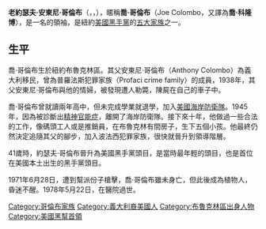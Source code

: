 {{Infobox criminal
| name = 約瑟夫·哥倫布<br />Joseph Colombo
| image = Josephcolombo.jpg
| caption = 1970年3月6日的哥倫布
| birth_name = 約瑟夫·安東尼·哥倫布<br />Joseph Anthony Colombo
| birth_date = {{Birth date|1923|06|16|mf=y}}
| birth_place = [[美國|美國]][[紐約州|紐約州]][[紐約市|紐約市]]
| death_date = {{Death date and age|1978|5|22|1923|06|16|mf=y}}
| allegiance = {{link-en|哥倫布犯罪家族|Colombo crime family}}<br/>{{link-en|意大利裔美國人民權聯盟|Italian-American Civil Rights League}}
| death_cause= 心搏停止
| resting_place = [[皇后區|皇后區]]{{link-en|聖約翰墓地 (皇后區)|St. John Cemetery (Queens)|聖約翰墓地}}
| occupation = {{link-en|老闆 (犯罪)|Boss (crime)|犯罪老大}}
| death_place = 美國紐約州[[紐堡市_(紐約州)|紐堡市]]
| conviction = [[藐視法庭|藐視]]
| spouse = {{marriage|Lucille Faiello|1944}}
| children = 5名
| penalty = 30日監禁
}}
'''老約瑟夫·安東尼·哥倫布'''（{{lang-en|Joseph Anthony Colombo, Sr.}}，{{IPA-it|koˈlombo|lang}}，{{bd|1923年|6月16日|1978年|5月22日|catIdx=Colombo, Joseph}}），暱稱'''喬·哥倫布'''（Joe Colombo，又譯為'''喬·科隆博'''），是一名{{link-en|哥倫布犯罪家族|Colombo crime family}}的領袖，是紐約[[美國黑手黨|美國黑手黨]]的[[五大家族|五大家族]]之一。

==生平==
喬·哥倫布生於紐約布魯克林區。其父安東尼·哥倫布（Anthony Colombo）為義大利移民，曾為普羅法斯犯罪家族（Profaci crime family）的成員，1938年，其父安東尼·哥倫布與他的情婦，被發現遭人勒斃，陳屍在自己的車子中。

喬·哥倫布曾就讀兩年高中，但未完成學業就退學，加入[[美國海岸防衛隊|美國海岸防衛隊]]。1945年，因為被診斷出[[精神官能症|精神官能症]]，離開了海岸防衛隊。接下來十年，他做過一些合法的工作，像碼頭工人或是推銷員，在布魯克林有間房子，生下五個小孩。他最終仍然決定追隨其父的腳步，加入波法西犯罪家族，很快就晉升到領導階層。

41歲時，約瑟夫·哥倫布晉升為美國黑手黨頭目，是當時最年輕的頭目，也是首位在美國本土出生的黑手黨頭目。

1971年6月28日，遭到幫派份子槍擊，喬·哥倫布雖未身亡，但此後成為植物人，昏迷不醒。1978年5月22日，在醫院過世。
{{DEFAULTSORT:Colombo, Joseph}}

[[Category:哥倫布家族|Category:哥倫布家族]]
[[Category:義大利裔美國人|Category:義大利裔美國人]]
[[Category:布魯克林區出身人物|Category:布魯克林區出身人物]]
[[Category:美國黑幫首領|Category:美國黑幫首領]]